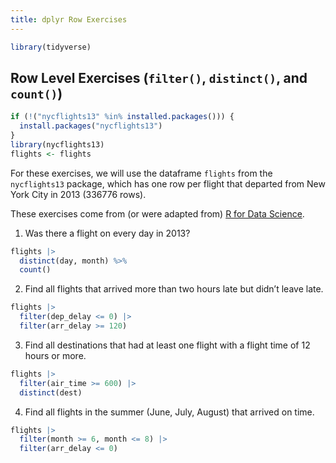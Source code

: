 ```yaml
---
title: dplyr Row Exercises
---
```


```r
library(tidyverse)
```

## Row Level Exercises (`filter()`, `distinct()`, and `count()`)

```r
if (!("nycflights13" %in% installed.packages())) {
  install.packages("nycflights13")
}
library(nycflights13)
flights <- flights
```

For these exercises, we will use the dataframe `flights` from the `nycflights13` package, which has one row per flight that departed from New York City in 2013 (336776 rows).

These exercises come from (or were adapted from) [R for Data Science](https://r4ds.hadley.nz/data-transform.html#exercises).

1. Was there a flight on every day in 2013?

```r
flights |>
  distinct(day, month) %>%
  count()
```


2. Find all flights that arrived more than two hours late but didn’t leave late.

```r
flights |>
  filter(dep_delay <= 0) |>
  filter(arr_delay >= 120)
```

3. Find all destinations that had at least one flight with a flight time of 12 hours or more.

```r
flights |>
  filter(air_time >= 600) |>
  distinct(dest)
```

4. Find all flights in the summer (June, July, August) that arrived on time.

```r
flights |>
  filter(month >= 6, month <= 8) |>
  filter(arr_delay <= 0)
```